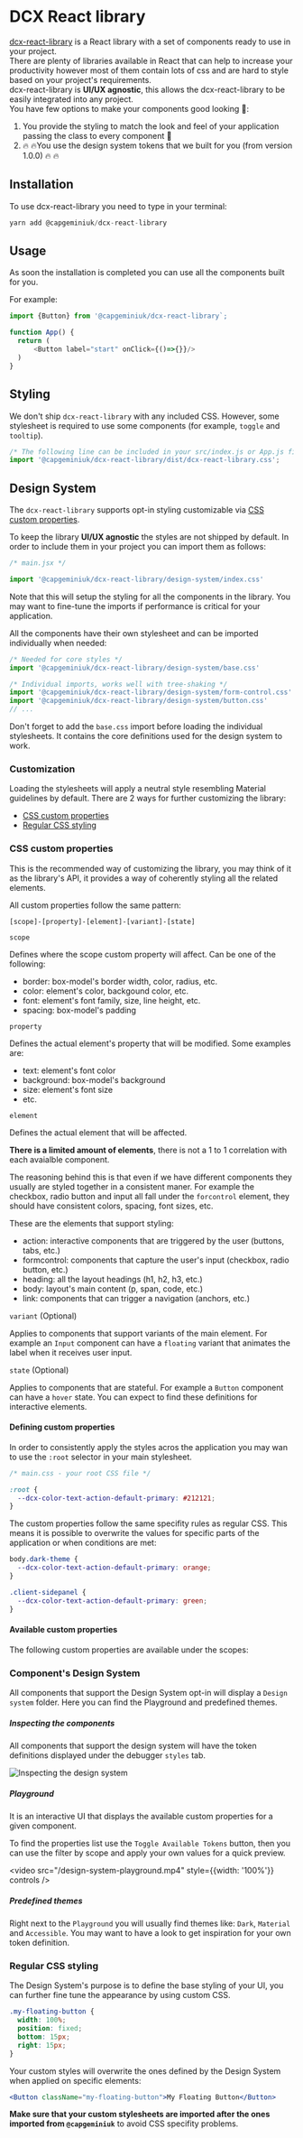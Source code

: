 
<Meta title="DCXLibrary/Introduction" />

# DCX React library

[dcx-react-library](https://github.com/capgemini/dcx-react-library) is a React library with a set of components ready to use in your project.  
There are plenty of libraries available in React that can help to increase your productivity however most of them contain lots of css and are hard to style based on your project's requirements.  
dcx-react-library is **UI/UX agnostic**, this allows the dcx-react-library to be easily integrated into any project.  
You have few options to make your components good looking :lipstick::
1. You provide the styling to match the look and feel of your application passing the class to every component :construction_worker:
2. :fire: :fire:You use the design system tokens that we built for you (from version 1.0.0) :fire: :fire:

## Installation

To use dcx-react-library you need to type in your terminal:

```js
yarn add @capgeminiuk/dcx-react-library
```

## Usage

As soon the installation is completed you can use all the components built for you.

For example:

```js
import {Button} from '@capgeminiuk/dcx-react-library`;

function App() {
  return (
      <Button label="start" onClick={()=>{}}/>
  )
}
```

## Styling

We don't ship `dcx-react-library` with any included CSS. However, some stylesheet is required to use some components (for example, `toggle` and `tooltip`).

```js
/* The following line can be included in your src/index.js or App.js file */
import '@capgeminiuk/dcx-react-library/dist/dcx-react-library.css';
```

## Design System

The `dcx-react-library` supports opt-in styling customizable via [CSS custom properties](https://developer.mozilla.org/en-US/docs/Web/CSS/Using_CSS_custom_properties).

To keep the library **UI/UX agnostic** the styles are not shipped by default. In order to include them in your project you can import them as follows:

```jsx
/* main.jsx */

import '@capgeminiuk/dcx-react-library/design-system/index.css'
```

Note that this will setup the styling for all the components in the library. You may want to fine-tune the imports if performance is critical for your application.

All the components have their own stylesheet and can be imported individually when needed:

```jsx
/* Needed for core styles */
import '@capgeminiuk/dcx-react-library/design-system/base.css'

/* Individual imports, works well with tree-shaking */
import '@capgeminiuk/dcx-react-library/design-system/form-control.css'
import '@capgeminiuk/dcx-react-library/design-system/button.css'
// ...
```

Don't forget to add the `base.css` import before loading the individual stylesheets. It contains the core definitions used for the design system to work.


### Customization

Loading the stylesheets will apply a neutral style resembling Material guidelines by default. There are 2 ways for further customizing the library:

* [CSS custom properties](#css-custom-properties)
* [Regular CSS styling](#regular-css-styling)

### CSS custom properties

This is the recommended way of customizing the library, you may think of it as the library's API, it provides a way of coherently styling all the related elements.

All custom properties follow the same pattern:

```
[scope]-[property]-[element]-[variant]-[state]
```

`scope`

Defines where the scope custom property will affect. Can be one of the following:

* border: box-model's border width, color, radius, etc.
* color: element's color, backgound color, etc.
* font: element's font family, size, line height, etc.
* spacing: box-model's padding

`property`

Defines the actual element's property that will be modified. Some examples are:

* text: element's font color
* background: box-model's background
* size: element's font size
* etc.

`element`

Defines the actual element that will be affected.

**There is a limited amount of elements**, there is not a 1 to 1 correlation with each avaialble component.

The reasoning behind this is that even if we have different components they usually are styled together in a consistent maner. For example the checkbox, radio button and input all fall under the `forcontrol` element, they should have consistent colors, spacing, font sizes, etc.

These are the elements that support styling:

* action: interactive components that are triggered by the user (buttons, tabs, etc.)
* formcontrol: components that capture the user's input (checkbox, radio button, etc.)
* heading: all the layout headings (h1, h2, h3, etc.)
* body: layout's main content (p, span, code, etc.)
* link: components that can trigger a navigation (anchors, etc.)

`variant` (Optional)

Applies to components that support variants of the main element. For example an `Input` component can have a `floating` variant that animates the label when it receives user input.

`state` (Optional)

Applies to components that are stateful. For example a `Button` component can have a `hover` state. You can expect to find these definitions for interactive elements.

#### Defining custom properties

In order to consistently apply the styles acros the application you may wan to use the `:root` selector in your main stylesheet.

```css
/* main.css - your root CSS file */

:root {
  --dcx-color-text-action-default-primary: #212121;
}
```

The custom properties follow the same specifity rules as regular CSS. This means it is possible to overwrite the values for specific parts of the application or when conditions are met:

```css
body.dark-theme {
  --dcx-color-text-action-default-primary: orange;
}

.client-sidepanel {
  --dcx-color-text-action-default-primary: green;
}
```

#### Available custom properties

The following custom properties are available under the scopes:

<TokensList />

### Component's Design System

All components that support the Design System opt-in will display a `Design system` folder. Here you can find the Playground and predefined themes.

##### Inspecting the components

All components that support the design system will have the token definitions displayed under the debugger `styles` tab.

![Inspecting the design system](/design-system-inspect.png)

##### Playground

It is an interactive UI that displays the available custom properties for a given component.

To find the properties list use the `Toggle Available Tokens` button, then you can use the filter by scope and apply your own values for a quick preview.

<video src="/design-system-playground.mp4" style={{width: '100%'}} controls />


##### Predefined themes

Right next to the `Playground` you will usually find themes like: `Dark`, `Material` and `Accessible`. You may want to have a look to get inspiration for your own token definition.

### Regular CSS styling

The Design System's purpose is to define the base styling of your UI, you can further fine tune the appearance by using custom CSS.

```css
.my-floating-button {
  width: 100%;
  position: fixed;
  bottom: 15px;
  right: 15px;
}
```

Your custom styles will overwrite the ones defined by the Design System when applied on specific elements:

```jsx
<Button className="my-floating-button">My Floating Button</Button>
```

**Make sure that your custom stylesheets are imported after the ones imported from `@capgeminiuk`** to avoid CSS specifity problems.
